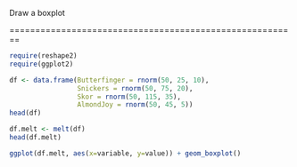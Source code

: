 Draw a boxplot

========================================================

```r
require(reshape2)
require(ggplot2)

df <- data.frame(Butterfinger = rnorm(50, 25, 10),
                 Snickers = rnorm(50, 75, 20),
                 Skor = rnorm(50, 115, 35),
                 AlmondJoy = rnorm(50, 45, 5))
head(df)

df.melt <- melt(df)
head(df.melt)

ggplot(df.melt, aes(x=variable, y=value)) + geom_boxplot()
```
